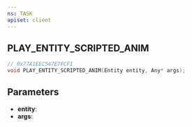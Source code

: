 ```yaml
---
ns: TASK
apiset: client
---
```

## PLAY_ENTITY_SCRIPTED_ANIM

```c
// 0x77A1EEC547E7FCF1
void PLAY_ENTITY_SCRIPTED_ANIM(Entity entity, Any* args);
```


## Parameters
* **entity**:
* **args**: